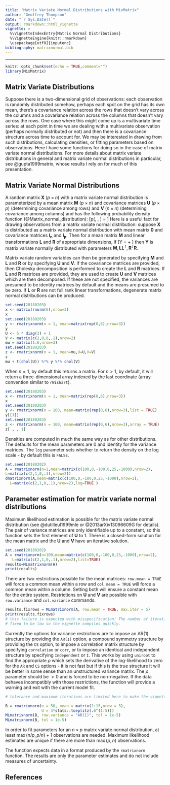 ```yaml
---
title: "Matrix Variate Normal Distributions with MixMatrix"
author: "Geoffrey Thompson"
date: "`r Sys.Date()`"
output: rmarkdown::html_vignette
vignette: >
  %\VignetteIndexEntry{Matrix Normal Distributions}
  %\VignetteEngine{knitr::rmarkdown}
  \usepackage[utf8]{inputenc}
bibliography: matrixnormal.bib
---
```

---

```r
knitr::opts_chunk$set(echo = TRUE,comment="")
library(MixMatrix)
```

## Matrix Variate Distributions

Suppose there is a two-dimensional grid of observations: each observation is randomly distributed somehow, perhaps each spot on the grid has its own mean, there's a covariance relation across the rows that doesn't vary across the columns and a covariance relation across the columns that doesn't vary across the rows. One case where this might come up is a multivariate time series: at each point in time we are dealing with a multivariate observation (perhaps normally distributed or not) and then there is a covariance structure across time to account for. We may be interested in drawing from such distributions, calculating densities, or fitting parameters based on observations. Here I have some functions for doing so in the case of matrix variate normal distributions. For more details about matrix variate distributions in general and matrix variate normal distributions in particular, see @gupta1999matrix, whose results I rely on for much of this presentation.

## Matrix Variate Normal Distributions

A random matrix $\mathbf{X}$ $(p \times n)$ with a matrix variate normal distribution is parameterized by a mean matrix $\mathbf{M}$ $(p \times n)$ and covariance matrices $\mathbf{U}$ $(p \times p)$ (determining covariance among rows) and $\mathbf{V}$ $(n \times n)$ (determining covariance among columns) and has the following probability density function (@Matrix_normal_distribution):
\[p(\mathbf{X}\mid\mathbf{M}, \mathbf{U}, \mathbf{V}) = \frac{\exp\left( -\frac{1}{2} \, \mathrm{tr}\left[ \mathbf{V}^{-1} (\mathbf{X} - \mathbf{M})^{T} \mathbf{U}^{-1} (\mathbf{X} - \mathbf{M}) \right] \right)}{(2\pi)^{np/2} |\mathbf{V}|^{n/2} |\mathbf{U}|^{p/2}} \]
Here is a useful fact for drawing observations from a matrix variate normal distribution: suppose $\mathbf{X}$ is distributed as a matrix variate normal distribution with mean matrix $\mathbf{0}$ and covariance matrices $\mathbf{I_n}$ and $\mathbf{I_p}$. Then for a mean matrix $\mathbf{M}$ and linear transformations $\mathbf{L}$ and $\mathbf{R}$ of appropriate dimensions, if 
\[Y = \mathbf{M} + \mathbf{L}\mathbf{X}\mathbf{R}\]
then $\mathbf{Y}$ is matrix variate normally distributed with parameters $\mathbf{M}, \mathbf{LL}^T, \mathbf{R}^T\mathbf{R}$. 

Matrix variate random variables can then be generated by specifying $\mathbf{M}$ and $\mathbf{L}$ and $\mathbf{R}$ or by specifying $\mathbf{U}$ and $\mathbf{V}$. If the covariance matrices are provided, then Cholesky decomposition is performed to create the $\mathbf{L}$ and $\mathbf{R}$ matrices. If $\mathbf{L}$ and $\mathbf{R}$ matrices are provided, they are used to create $\mathbf{U}$ and $\mathbf{V}$ matrices which are then decomposed. If these are not specified, the variances are presumed to be identity matrices by default and the means are presumed to be zero. If $\mathbf{L}$ or $\mathbf{R}$ are not full rank linear transformations, degenerate matrix normal distributions can be produced.

```r
set.seed(20180203)
x <- matrix(rnorm(6),nrow=3)
x
set.seed(20180203)
y <- rmatrixnorm(n = 1, mean=matrix(rep(0,6),nrow=3))
y
U <- 5 * diag(3) + 1
V <- matrix(c(2,0,0,.1),nrow=2)
mu = matrix(1:6,nrow=3)
set.seed(20180203)
z <- rmatrixnorm(n = 1, mean=mu,U=U,V=V)
z
mu + t(chol(U)) %*% y %*% chol(V)

```

When $n=1$, by default this returns a matrix. For $n>1$, by default, it will return a three-dimensional array indexed by the last coordinate (array convention similar to `rWishart`). 

```r
set.seed(20180203)
x <- rmatrixnorm(n = 1, mean=matrix(rep(0,6),nrow=3))
x
set.seed(20180203)
y <- rmatrixnorm(n = 100, mean=matrix(rep(0,6),nrow=3),list = TRUE)
y[[1]]
set.seed(20180203)
z <- rmatrixnorm(n = 100, mean=matrix(rep(0,6),nrow=3),array = TRUE)
z[ , , 1]

```

Densities are computed in much the same way as for other distributions. The defaults for the mean parameters are 0 and identity for the variance matrices. The `log` parameter sets whether to return the density on the log scale - by default this is `FALSE`.

```r
set.seed(20180202)
A = rmatrixnorm(n=1,mean=matrix(c(100,0,-100,0,25,-1000),nrow=2),
L=matrix(c(2,1,0,.1),nrow=2))
dmatrixnorm(A,mean=matrix(c(100,0,-100,0,25,-1000),nrow=2),
  L=matrix(c(2,1,0,.1),nrow=2),log=TRUE )

```

## Parameter estimation for matrix variate normal distributions

Maximum likelihood estimation is possible for the matrix variate normal distribution (see @dutilleul1999mle or @2013arXiv13096609G for details). The pair of variance matrices are only identifiable up to a constant, so this function sets the first element of $\mathbf{U}$ to $1$. There is a closed-form solution for the mean matrix and the  $\mathbf{U}$ and  $\mathbf{V}$ have an iterative solution.

```r
set.seed(20180202)
A = rmatrixnorm(n=100,mean=matrix(c(100,0,-100,0,25,-1000),nrow=2),
   L=matrix(c(2,1,0,.1),nrow=2),list=TRUE)
results=MLmatrixnorm(A)
print(results)
```

There are two restrictions possible for the mean matrices: `row.mean = TRUE` will force a common  mean within a row and `col.mean = TRUE` will force a common mean within a column. Setting both will ensure a constant mean for the entire system. Restrictions on $\mathbf{U}$ and $\mathbf{V}$ are possible with `row.variance` and `col.variance` commands.

```r
results.fixrows = MLmatrixnorm(A, row.mean = TRUE, max.iter = 5)
print(results.fixrows)
# this failure is expected with misspecification! The number of iterations is also 
# fixed to be low so the vignette compiles quickly.
```

Currently the options for variance restrictions are to impose an AR(1) structure by providing the `AR(1)` option, a compound symmetry structure by providing the `CS` option, to impose a correlation matrix structure by specifying `correlation` or `corr`, or to impose an identical and independent structure by specifying `Independent` or `I`. This works by using `uniroot` to find the appropriate $\rho$ which sets the derivative of the log-likelihood to zero for the `AR` and `CS` options - it is not fast but if this is the true structure it will be better in some sense than an unstructured variance matrix. The $\rho$ parameter should be $>0$ and is forced to be non-negative. If the data behaves incompatibly with those restrictions, the function will provide a warning and exit with the current model fit.

```r
# tolerance and maximum iterations are limited here to make the vignette compile faster

B = rmatrixnorm(n = 50, mean = matrix(1:15,nrow = 5), 
                U = 3*stats::toeplitz(.6^(1:5)))
MLmatrixnorm(B, row.variance = "AR(1)", tol = 1e-5)
MLmatrixnorm(B, tol = 1e-5)

```

In order to fit parameters for an $n \times p$ matrix variate normal distribution, at least $\max (n/p,p/n) + 1$ observations are needed. Maximum likelihood estimates are unique if there are more than $\max(p,n)$ observations.

The function expects data in a format produced by the `rmatrixnorm` function.
The results are only the parameter estimates and do not include measures of uncertainty.



## References
